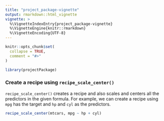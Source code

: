 ```yaml
---
title: "project_package-vignette"
output: rmarkdown::html_vignette
vignette: >
  %\VignetteIndexEntry{project_package-vignette}
  %\VignetteEngine{knitr::rmarkdown}
  %\VignetteEncoding{UTF-8}
---
```


```r
knitr::opts_chunk$set(
  collapse = TRUE,
  comment = "#>"
)
```

```r
library(projectPackage)
```









































### Create a recipe using `recipe_scale_center()`
`recipe_scale_center()` creates a recipe and also scales and centers all the predictors in the given formula.
For example, we can create a recipe using `mpg` has the target and `hp` and `cyl` as the predictors.

```r
recipe_scale_center(mtcars, mpg ~ hp + cyl)
```
